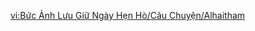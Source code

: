 {{TPRGT Story
|character          = Alhaitham
|date               = 2023-02-11
|zh                 = 
;今天是艾尔海森的生日哦，我们快去为他庆祝吧！
:'''派蒙：'''啊啊啊啊啊&mdash;&mdash;
:'''旅行者：'''嘘&mdash;&mdash;派蒙，别扯头发了，小心秃头哦。
:'''派蒙：'''为什么这书上的每一个字我都认识，可是它们连在一起我倒读不懂了…
:'''派蒙：'''半个小时过去了，我只读了两行字！
:'''派蒙：'''艾尔海森平时都在看这么晦涩又枯燥的书吗？
:'''艾尔海森：'''我并不觉得它们晦涩，也不觉得它们枯燥。
:'''派蒙：'''什…呜，那是因为你没读过真正轻松有趣的书！
:'''艾尔海森：'''你指的是这本《野猪公主》？
:'''艾尔海森：'''嗯…的确是一本有趣的书，各种名义上。
:'''派蒙：'''…你刚刚皱眉头了吧，绝对皱眉头了吧！
:'''派蒙：'''不过没关系，我们这回带了这么多书，《沉秋拾剑录》、《菲谢尔皇女夜谭》、《转生成为雷电将军，然后天下无敌》…
:'''派蒙：'''总有一本，包你满意~
|dialogue_review_zh = 嗯…的确是一本有趣的书，各种名义上。
|en                 =
;Today is [[Alhaitham]]'s birthday, let's go and celebrate with him!
:'''Paimon:''' Ahhh&mdash;
:'''Traveler:''' Shhh... Paimon, stop pulling your hair. You're gonna go bald.
:'''Paimon:''' Why can Paimon read every word in this book, but not understand a thing when they're all put together...
:'''Paimon:''' It's been half an hour and Paimon's only read two whole lines!
:'''Paimon:''' Alhaitham, do you always read books that are so dull and cryptic?
:'''Alhaitham:''' I don't think they're dull, nor do I think they're cryptic.
:'''Paimon:''' Wha... Hmph. Well, that's because you've never read any books that are actually relaxing and interesting!
:'''Alhaitham:''' You're referring to this book? [[The Boar Princess]]?
:'''Alhaitham:''' Sure... It's certainly an interesting book... in more ways than one.
:'''Paimon:''' ...You just furrowed your brows at that! You definitely did!
:'''Paimon:''' Well, no worries. We brought plenty of books this time... [[A Legend of Sword]], [[Flowers for Princess Fischl]], [[Shogun Almighty: Reborn as Raiden With Unlimited Power]]...
:'''Paimon:''' You're bound to like one of them!
|dialogue_review_en = Sure... It's certainly an interesting book... in more ways than one.
}}

<!-- interwikis -->



[[vi:Bức Ảnh Lưu Giữ Ngày Hẹn Hò/Câu Chuyện/Alhaitham]]
